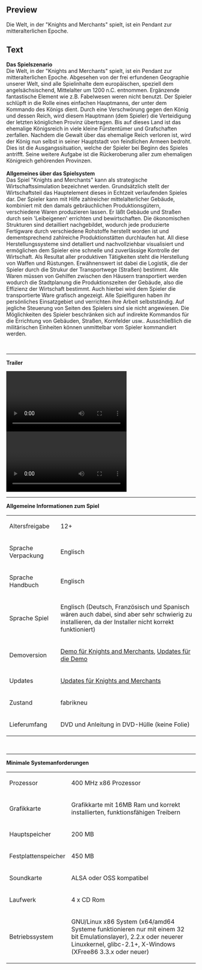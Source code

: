 ==Preview==
<p>Die Welt, in der "Knights and Merchants" spielt, ist ein Pendant zur mitteralterlichen Epoche.</p>

==Text==
<p><strong>Das Spielszenario</strong><br />Die Welt, in der "Knights and Merchants" spielt, ist ein Pendant zur mitteralterlichen Epoche. Abgesehen von der frei erfundenen Geographie unserer Welt, sind alle Spielinhalte dem europ&auml;ischen, speziell dem angels&auml;chsischend, Mittelalter um 1200 n.C. entnommen. Erg&auml;nzende fantastische Element wie z.B. Fabelwesen weren nicht benutzt. Der Spieler schl&uuml;pft in die Rolle eines einfachen Hauptmanns, der unter dem Kommando des K&ouml;nigs dient. Durch eine Verschw&ouml;rung gegen den K&ouml;nig und dessen Reich, wird diesem Hauptmann (dem Spieler) die Verteidigung der letzten k&ouml;niglichen Provinz &uuml;bertragen. Bis auf dieses Land ist das ehemalige K&ouml;nigsreich in viele kleine F&uuml;rstent&uuml;mer und Grafschaften zerfallen. Nachdem die Gewalt &uuml;ber das ehemalige Reich verloren ist, wird der K&ouml;nig nun selbst in seiner Hauptstadt von feindlichen Armeen bedroht. Dies ist die Ausgangssituation, welche der Spieler bei Beginn des Spieles antrifft. Seine weitere Aufgabe ist die R&uuml;ckeroberung aller zum ehemaligen K&ouml;nigreich geh&ouml;renden Provinzen.<br /> <br /> <strong>Allgemeines &uuml;ber das Spielsystem<br /> </strong>Das Spiel "Knights and Merchants" kann als strategische Wirtschaftssimulation bezeichnet werden. Grunds&auml;tzlich stellt der Wirtschaftsteil das Hauptelement dieses in Echtzeit verlaufenden Spieles dar. Der Spieler kann mit Hilfe zahlreicher mittelalterlicher Geb&auml;ude, kombiniert mit den damals gebr&auml;uchlichen Produktionsg&uuml;tern, verschiedene Waren produzieren lassen. Er l&auml;&szlig;t Geb&auml;ude und Stra&szlig;en durch sein 'Leibeigenen' errichten und bewirtschaften. Die &ouml;konomischen Strukturen sind detailliert nachgebildet, wodurch jede produzierte Fertigware durch verschiedene Rohstoffe herstellt worden ist und dementsprechend zahlreiche Produktionst&auml;tten durchlaufen hat. All diese Herstellungssysteme sind detalliert und nachvollziehbar visualisiert und erm&ouml;glichen dem Spieler eine schnelle und zuverl&auml;ssige Kontrolle der Wirtschaft. Als Resultat aller produktiven T&auml;tigkeiten steht die Herstellung von Waffen und R&uuml;stungen. Erw&auml;hnenswert ist dabei die Logistik, die der Spieler durch die Strukur der Transportwege (Stra&szlig;en) bestimmt. Alle Waren m&uuml;ssen von Gehilfen zwischen den H&auml;usern transportiert werden wodurch die Stadtplanung die Produktionszeiten der Geb&auml;ude, also die Effizienz der Wirtschaft bestimmt. Auch hierbei wird dem Spieler die transportierte Ware grafisch angezeigt. Alle Spielfiguren haben ihr pers&ouml;nliches Einsatzgebiet und verrichten ihre Arbeit selbstst&auml;ndig. Auf jegliche Steuerung von Seiten des Spielers sind sie nicht angewiesen. Die M&ouml;glichkeiten des Spieler beschr&auml;nken sich auf indirekte Kommandos f&uuml;r die Errichtung von Geb&auml;uden, Stra&szlig;en, Kornfelder usw.. Ausschlie&szlig;lich die milit&auml;rischen Einheiten k&ouml;nnen unmittelbar vom Spieler kommandiert werden.</p>
<p>&nbsp;</p>
<hr />
<p><strong>Trailer</strong></p>
<p><video width="320" controls="true"> <source src="http://videos.fun4tux.ch/knights-trailer1-en.ogg"></source> Ihr Browser unterst&uuml;tzt das video-Tag nicht! Dies ist eine gute Gelegenheit, einen brauchbaren <a href="http://www.mozilla-europe.org/de/firefox/">Browser zu besorgen</a>!</video></p>
<p><video width="320" controls="true"> <source src="http://videos.fun4tux.ch/knights-trailer2-en.ogg"></source> Ihr Browser unterst&uuml;tzt das video-Tag nicht! Dies ist eine gute Gelegenheit, einen brauchbaren <a href="http://www.mozilla-europe.org/de/firefox/">Browser zu besorgen</a>!</video></p>
<hr />
<p><strong>Allgemeine Informationen zum Spiel</strong></p>
<table border="0">
<tbody>
<tr>
<td>Altersfreigabe<br /></td>
<td>12+</td>
</tr>
<tr>
<td>Sprache Verpackung</td>
<td>Englisch</td>
</tr>
<tr>
<td>Sprache Handbuch</td>
<td>Englisch<br /></td>
</tr>
<tr>
<td>Sprache Spiel</td>
<td>Englisch (Deutsch, Franz&ouml;sisch und Spanisch w&auml;ren auch dabei, sind aber sehr schwierig zu installieren, da der Installer nicht korrekt funktioniert)<br /></td>
</tr>
<tr>
<td>Demoversion</td>
<td><a href="http://demofiles.linuxgamepublishing.com/knights/">Demo f&uuml;r Knights and Merchants</a>, <a href="http://updatefiles.linuxgamepublishing.com/knights-demo/">Updates f&uuml;r die Demo</a><br /></td>
</tr>
<tr>
<td>Updates</td>
<td><a href="http://updatefiles.linuxgamepublishing.com/knights/" target="_blank">Updates f&uuml;r Knights and Merchants</a></td>
</tr>
<tr>
<td>Zustand</td>
<td>fabrikneu</td>
</tr>
<tr>
<td>Lieferumfang</td>
<td>DVD und Anleitung in DVD-H&uuml;lle (keine Folie)<br /></td>
</tr>
</tbody>
</table>
<p>&nbsp;</p>
<hr />
<p><strong>Minimale Systemanforderungen</strong></p>
<table border="0">
<tbody>
<tr>
<td>Prozessor<br /></td>
<td>400 MHz x86 Prozessor</td>
</tr>
<tr>
<td>Grafikkarte<br /></td>
<td>Grafikkarte mit 16MB Ram und korrekt installierten, funktionsf&auml;higen Treibern</td>
</tr>
<tr>
<td>Hauptspeicher</td>
<td>200 MB</td>
</tr>
<tr>
<td>Festplattenspeicher<br /></td>
<td>450 MB<br /></td>
</tr>
<tr>
<td>Soundkarte</td>
<td>ALSA oder OSS kompatibel</td>
</tr>
<tr>
<td>Laufwerk</td>
<td>4 x CD Rom</td>
</tr>
<tr>
<td>Betriebssystem<br /></td>
<td>
<p>GNU/Linux x86 System (x64/amd64 Systeme funktionieren nur mit einem 32 bit Emulationslayer), 2.2.x oder neuerer Linuxkernel, glibc-2.1+, X-Windows (XFree86 3.3.x oder neuer)</p>
</td>
</tr>
</tbody>
</table>
